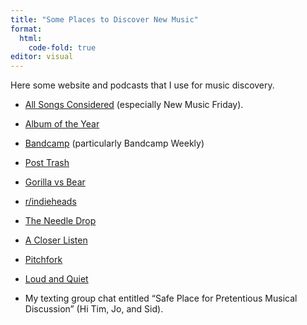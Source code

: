 ```yaml
---
title: "Some Places to Discover New Music"
format:
  html:
    code-fold: true
editor: visual
---
```


Here some website and podcasts that I use for music discovery.

-   [All Songs Considered](https://www.npr.org/sections/allsongs/) (especially New Music Friday).

-   [Album of the Year](https://www.albumoftheyear.org/)

-   [Bandcamp](https://bandcamp.com/) (particularly Bandcamp Weekly)

-   [Post Trash](http://post-trash.com/)

-   [Gorilla vs Bear](https://www.gorillavsbear.net/)

-   [r/indieheads](https://www.reddit.com/r/indieheads/)

-   [The Needle Drop](https://www.youtube.com/@theneedledrop)

-   [A Closer Listen](https://acloserlisten.com/)

-   [Pitchfork](https://pitchfork.com/)

-   [Loud and Quiet](https://www.loudandquiet.com/)

-   My texting group chat entitled "Safe Place for Pretentious Musical Discussion" (Hi Tim, Jo, and Sid).
